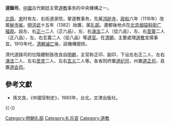 '''道錄司'''，[[中國|中國]]古代朝廷主管[[道教|道教]]事务的中央機構之一。

[[北周|北周]]、[[宋朝|宋]]时有左、右街道录院，掌道教事务，先属[[鸿胪寺|鸿胪寺]]，[[政和|政和]]六年（1116年）改属[[秘书省|秘书省]]。[[明朝|明]][[洪武|洪武]]十五年（1382）始置，属[[礼部|礼部]]。遷都後地点在[[北京|北京]][[烟袋斜街|烟袋斜街]][[广福观|广福观]]。設左、右[[正一|正一]]二人（正六品），左、右[[演法|演法]]二人（從六品），左、右[[至靈|至靈]]二人（正八品），左、右玄義二人（從八品）等[[道官|道官]]。在[[清朝|清朝]]，主要處理[[道教|道教]]宣揚事宜。1910年代，[[清朝滅亡|清朝滅亡]]後，該機構廢除。

清代道錄司的位階體制皆改良自[[明朝|明朝]]，主官称正印、副印，下设左右正二人、左右[[演法|演法]]二人、左右[[至灵|至灵]]二人、左右[[玄义|玄义]]二人等。各省则府置[[道纪司|道纪司]]，州置[[道正司|道正司]]，县置[[道会司|道会司]]。

== 參考文獻 ==
{{Reflist}}
* 孫文良，《中國官制史》，1993年，台北，文津出版社。

{{-}}
{{明朝六部}}
{{Government-official-hist-stub}}

[[Category:明朝礼部|Category:明朝礼部]]
[[Category:礼乐官|Category:礼乐官]]
[[Category:道教|Category:道教]]